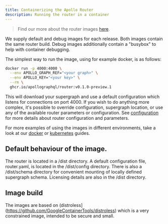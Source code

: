 ```yaml
---
title: Containerizing the Apollo Router
description: Running the router in a container
---
```



> Find our more about the router images [here](https://github.com/apollographql/router/pkgs/container/router).

We supply default and debug images for each release. Both images contain the same router build. Debug images additionally contain a "busybox" to help with container debugging.

The simplest way to run the image, using for example docker, is as follows:

```bash
docker run -p 4000:4000 \
  --env APOLLO_GRAPH_REF="<your graph>" \
  --env APOLLO_KEY="<your key>" \
  --rm \
  ghcr.io/apollographql/router:v0.1.0-preview.1
```

This will download your supergraph and use a default configuration which listens for connections on port 4000. If you wish to do anything more complex, it's possible to override configuration, supergraph location, or use any of the available router parameters or configuration. See [configuration](../configuration/) for more details about router configuration and parameters.

For more examples of using the images in different environments, take a look at our [docker](./docker/) or [kubernetes](./kubernetes/) guides.

## Default behaviour of the image.

The router is located in a /dist directory. A default configuration file, router.yaml, is located in the /dist/config directory. There is also a /dist/schema directory for convenient mounting of locally defined supergraph schema. Licensing details are also in the /dist directory.

## Image build

The images are based on (distroless](https://github.com/GoogleContainerTools/distroless) which is a very constrained image, intended to be secure and small.
